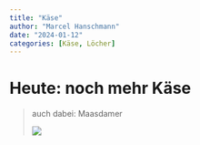 ```yaml
---
title: "Käse"
author: "Marcel Hanschmann"
date: "2024-01-12"
categories: [Käse, Löcher]
---
```


# Heute: noch mehr Käse

> auch dabei: Maasdamer
>
> ![](Maasdam-cheese.jpg)
